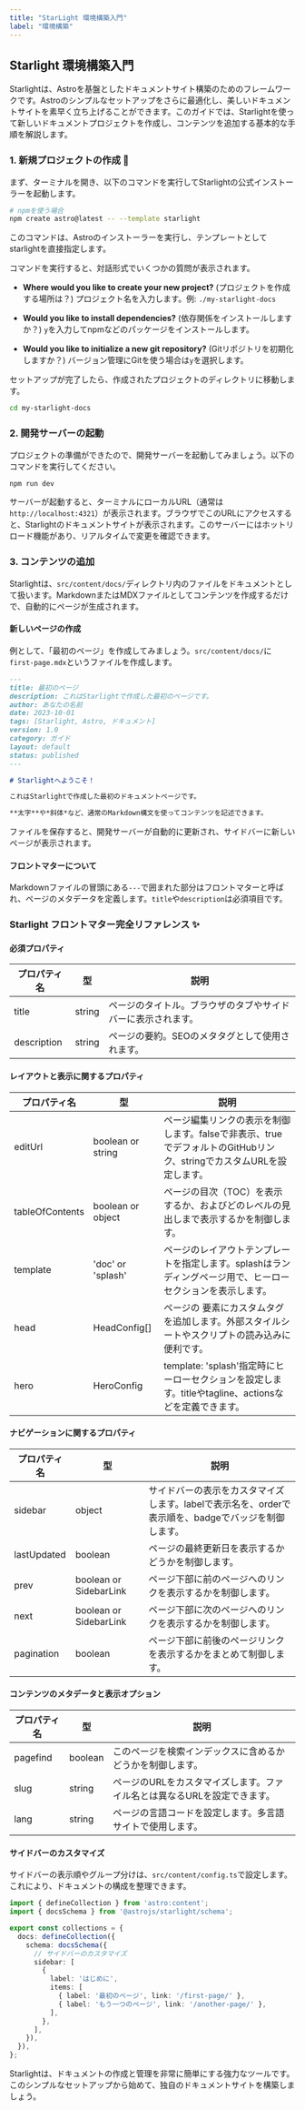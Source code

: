 ```yaml
---
title: "StarLight 環境構築入門"
label: "環境構築"
---
```


## Starlight 環境構築入門
Starlightは、Astroを基盤としたドキュメントサイト構築のためのフレームワークです。Astroのシンプルなセットアップをさらに最適化し、美しいドキュメントサイトを素早く立ち上げることができます。このガイドでは、Starlightを使って新しいドキュメントプロジェクトを作成し、コンテンツを追加する基本的な手順を解説します。

### 1. 新規プロジェクトの作成 🚀
まず、ターミナルを開き、以下のコマンドを実行してStarlightの公式インストーラーを起動します。

```bash
# npmを使う場合
npm create astro@latest -- --template starlight
```

このコマンドは、Astroのインストーラーを実行し、テンプレートとしてstarlightを直接指定します。

コマンドを実行すると、対話形式でいくつかの質問が表示されます。

- **Where would you like to create your new project?** (プロジェクトを作成する場所は？)
  プロジェクト名を入力します。例: `./my-starlight-docs`

- **Would you like to install dependencies?** (依存関係をインストールしますか？)
  `y`を入力してnpmなどのパッケージをインストールします。

- **Would you like to initialize a new git repository?** (Gitリポジトリを初期化しますか？)
  バージョン管理にGitを使う場合は`y`を選択します。

セットアップが完了したら、作成されたプロジェクトのディレクトリに移動します。

```bash
cd my-starlight-docs
```

### 2. 開発サーバーの起動
プロジェクトの準備ができたので、開発サーバーを起動してみましょう。以下のコマンドを実行してください。

```bash
npm run dev
```

サーバーが起動すると、ターミナルにローカルURL（通常は `http://localhost:4321`）が表示されます。ブラウザでこのURLにアクセスすると、Starlightのドキュメントサイトが表示されます。このサーバーにはホットリロード機能があり、リアルタイムで変更を確認できます。

### 3. コンテンツの追加
Starlightは、`src/content/docs/`ディレクトリ内のファイルをドキュメントとして扱います。MarkdownまたはMDXファイルとしてコンテンツを作成するだけで、自動的にページが生成されます。

#### 新しいページの作成
例として、「最初のページ」を作成してみましょう。`src/content/docs/`に`first-page.mdx`というファイルを作成します。

```markdown
---
title: 最初のページ
description: これはStarlightで作成した最初のページです。
author: あなたの名前
date: 2023-10-01
tags: [Starlight, Astro, ドキュメント]
version: 1.0
category: ガイド
layout: default
status: published
---

# Starlightへようこそ！

これはStarlightで作成した最初のドキュメントページです。

**太字**や*斜体*など、通常のMarkdown構文を使ってコンテンツを記述できます。
```

ファイルを保存すると、開発サーバーが自動的に更新され、サイドバーに新しいページが表示されます。

#### フロントマターについて
Markdownファイルの冒頭にある`---`で囲まれた部分はフロントマターと呼ばれ、ページのメタデータを定義します。`title`や`description`は必須項目です。

### Starlight フロントマター完全リファレンス ✨

#### 必須プロパティ
| プロパティ名 | 型 | 説明 |
| --- | --- | --- |
| title | string | ページのタイトル。ブラウザのタブやサイドバーに表示されます。 |
| description | string | ページの要約。SEOのメタタグとして使用されます。 |


#### レイアウトと表示に関するプロパティ
| プロパティ名 | 型 | 説明 |
| --- | --- | --- |
| editUrl | boolean or string | ページ編集リンクの表示を制御します。falseで非表示、trueでデフォルトのGitHubリンク、stringでカスタムURLを設定します。 |
| tableOfContents | boolean or object | ページの目次（TOC）を表示するか、およびどのレベルの見出しまで表示するかを制御します。 |
| template | 'doc' or 'splash' | ページのレイアウトテンプレートを指定します。splashはランディングページ用で、ヒーローセクションを表示します。 |
| head | HeadConfig[] | ページの <head></head> 要素にカスタムタグを追加します。外部スタイルシートやスクリプトの読み込みに便利です。 |
| hero | HeroConfig | template: 'splash'指定時にヒーローセクションを設定します。titleやtagline、actionsなどを定義できます。 |

#### ナビゲーションに関するプロパティ
| プロパティ名 | 型 | 説明 |
| --- | --- | --- |
| sidebar | object | サイドバーの表示をカスタマイズします。labelで表示名を、orderで表示順を、badgeでバッジを制御します。 |
| lastUpdated | boolean | ページの最終更新日を表示するかどうかを制御します。 |
| prev | boolean or SidebarLink | ページ下部に前のページへのリンクを表示するかを制御します。 |
| next | boolean or SidebarLink | ページ下部に次のページへのリンクを表示するかを制御します。 |
| pagination | boolean | ページ下部に前後のページリンクを表示するかをまとめて制御します。 |

#### コンテンツのメタデータと表示オプション
| プロパティ名 | 型 | 説明 |
| --- | --- | --- |
| pagefind | boolean | このページを検索インデックスに含めるかどうかを制御します。 |
| slug | string | ページのURLをカスタマイズします。ファイル名とは異なるURLを設定できます。 |
| lang | string | ページの言語コードを設定します。多言語サイトで使用します。 |


#### サイドバーのカスタマイズ
サイドバーの表示順やグループ分けは、`src/content/config.ts`で設定します。これにより、ドキュメントの構成を整理できます。

```typescript
import { defineCollection } from 'astro:content';
import { docsSchema } from '@astrojs/starlight/schema';

export const collections = {
  docs: defineCollection({
    schema: docsSchema({
      // サイドバーのカスタマイズ
      sidebar: [
        {
          label: 'はじめに',
          items: [
            { label: '最初のページ', link: '/first-page/' },
            { label: 'もう一つのページ', link: '/another-page/' },
          ],
        },
      ],
    }),
  }),
};
```

Starlightは、ドキュメントの作成と管理を非常に簡単にする強力なツールです。このシンプルなセットアップから始めて、独自のドキュメントサイトを構築しましょう。
